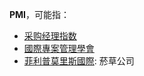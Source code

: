 '''PMI'''，可能指：

*[[采购经理指数|采购经理指数]]
*[[國際專案管理學會|國際專案管理學會]]
*[[菲利普莫里斯國際|菲利普莫里斯國際]]: 菸草公司

{{disambig|Cat=三字拉丁字母缩写消歧义}}